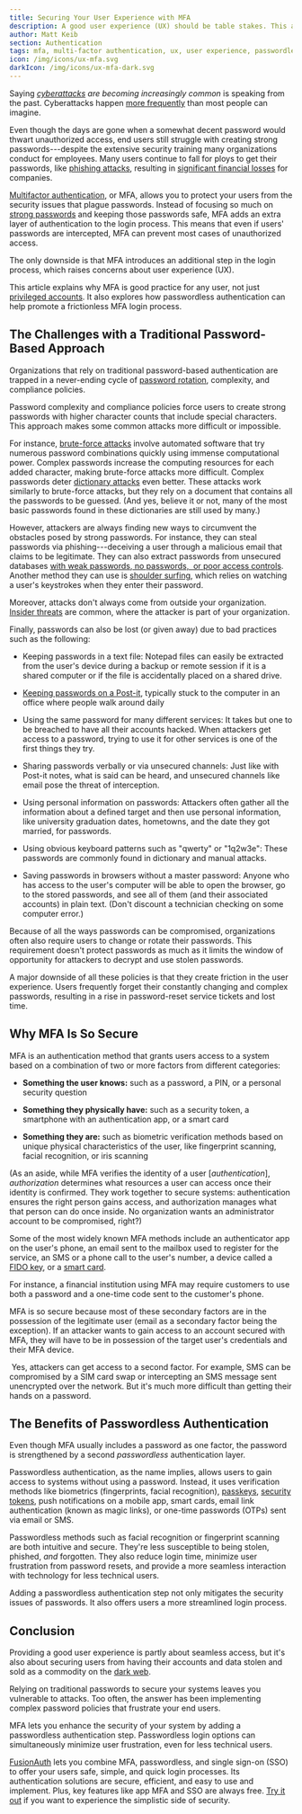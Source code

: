 ```yaml
---
title: Securing Your User Experience with MFA
description: A good user experience (UX) should be table stakes. This article delves into the decisions and processes you'll want to consider when adding multi-factor authentication (MFA) to your application..
author: Matt Keib
section: Authentication
tags: mfa, multi-factor authentication, ux, user experience, passwordless, ransomware, cyberattacks
icon: /img/icons/ux-mfa.svg
darkIcon: /img/icons/ux-mfa-dark.svg
---
```


Saying *[cyberattacks](https://www.ibm.com/topics/cyber-attack) are becoming increasingly common* is speaking from the past. Cyberattacks happen [more frequently](https://aag-it.com/the-latest-cyber-crime-statistics/#:~:text=The%20Cost%20of%20Cyber%20Crime,hour%20worldwide%20has%20also%20increased.) than most people can imagine.

Even though the days are gone when a somewhat decent password would thwart unauthorized access, end users still struggle with creating strong passwords---despite the extensive security training many organizations conduct for employees. Many users continue to fall for ploys to get their passwords, like [phishing attacks](<https://www.ibm.com/topics/phishing>), resulting in [significant financial losses](https://www.upguard.com/blog/cost-of-data-breach) for companies.

[Multifactor authentication](/glossary/multi-factor-authentication), or MFA, allows you to protect your users from the security issues that plague passwords. Instead of focusing so much on [strong passwords](https://support.microsoft.com/en-us/windows/create-and-use-strong-passwords-c5cebb49-8c53-4f5e-2bc4-fe357ca048eb) and keeping those passwords safe, MFA adds an extra layer of authentication to the login process. This means that even if users' passwords are intercepted, MFA can prevent most cases of unauthorized access.

The only downside is that MFA introduces an additional step in the login process, which raises concerns about user experience (UX).

This article explains why MFA is good practice for any user, not just [privileged accounts](<https://www.beyondtrust.com/resources/glossary/privileged-accounts>). It also explores how passwordless authentication can help promote a frictionless MFA login process.

## The Challenges with a Traditional Password-Based Approach

Organizations that rely on traditional password-based authentication are trapped in a never-ending cycle of [password rotation](<https://www.strongdm.com/what-is/password-rotation>), complexity, and compliance policies.

Password complexity and compliance policies force users to create strong passwords with higher character counts that include special characters. This approach makes some common attacks more difficult or impossible.

For instance, [brute-force attacks](<https://www.fortinet.com/resources/cyberglossary/brute-force-attack>) involve automated software that try numerous password combinations quickly using immense computational power. Complex passwords increase the computing resources for each added character, making brute-force attacks more difficult. Complex passwords deter [dictionary attacks](<https://en.wikipedia.org/wiki/Dictionary_attack>) even better. These attacks work similarly to brute-force attacks, but they rely on a document that contains all the passwords to be guessed. (And yes, believe it or not, many of the most basic passwords found in these dictionaries are still used by many.)

However, attackers are always finding new ways to circumvent the obstacles posed by strong passwords. For instance, they can steal passwords via phishing---deceiving a user through a malicious email that claims to be legitimate. They can also extract passwords from unsecured databases [with weak passwords, no passwords,  or poor access controls](https://www.buchanan.com/database-security-risks-and-threats/#:~:text=happen%20due%20to-,weak%20passwords,-%2C%20poor%20access%20controls). Another method they can use is [shoulder surfing](https://en.wikipedia.org/wiki/Shoulder_surfing_(computer_security)), which relies on watching a user's keystrokes when they enter their password.

Moreover, attacks don't always come from outside your organization. [Insider threats](<https://www.ibm.com/topics/insider-threats>) are common, where the attacker is part of your organization.

Finally, passwords can also be lost (or given away) due to bad practices such as the following:

- Keeping passwords in a text file: Notepad files can easily be extracted from the user's device during a backup or remote session if it is a shared computer or if the file is accidentally placed on a shared drive.

- [Keeping passwords on a Post-it]([https://www.google.com/url?q=https://www.businessinsider.com/hawaii-emergency-agency-password-discovered-in-photo-sparks-security-criticism-2018-1&sa=D&source=docs&ust=1707378319264413&usg=AOvVaw2_KjDx6eR3EOzu1d0EkdEI](https://www.businessinsider.com/hawaii-emergency-agency-password-discovered-in-photo-sparks-security-criticism-2018-1)), typically stuck to the computer in an office where people walk around daily

- Using the same password for many different services: It takes but one to be breached to have all their accounts hacked. When attackers get access to a password, trying to use it for other services is one of the first things they try.

- Sharing passwords verbally or via unsecured channels: Just like with Post-it notes, what is said can be heard, and unsecured channels like email pose the threat of interception.

- Using personal information on passwords: Attackers often gather all the information about a defined target and then use personal information, like university graduation dates, hometowns, and the date they got married, for passwords.

- Using obvious keyboard patterns such as "qwerty" or "1q2w3e": These passwords are commonly found in dictionary and manual attacks.

- Saving passwords in browsers without a master password: Anyone who has access to the user's computer will be able to open the browser, go to the stored passwords, and see all of them (and their associated accounts) in plain text. (Don't discount a technician checking on some computer error.)

Because of all the ways passwords can be compromised, organizations often also require users to change or rotate their passwords. This requirement doesn't protect passwords as much as it limits the window of opportunity for attackers to decrypt and use stolen passwords.

A major downside of all these policies is that they create friction in the user experience. Users frequently forget their constantly changing and complex passwords, resulting in a rise in password-reset service tickets and lost time.

## Why MFA Is So Secure

MFA is an authentication method that grants users access to a system based on a combination of two or more factors from different categories:

- **Something the user knows:** such as a password, a PIN, or a personal security question

- **Something they physically have:** such as a security token, a smartphone with an authentication app, or a smart card

- **Something they are:** such as biometric verification methods based on unique physical characteristics of the user, like fingerprint scanning, facial recognition, or iris scanning

(As an aside, while MFA verifies the identity of a user [*authentication*], *authorization* determines what resources a user can access once their identity is confirmed. They work together to secure systems: authentication ensures the right person gains access, and authorization manages what that person can do once inside. No organization wants an administrator account to be compromised, right?)

Some of the most widely known MFA methods include an authenticator app on the user's phone, an email sent to the mailbox used to register for the service, an SMS or a phone call to the user's number, a device called a [FIDO key](https://www.onespan.com/topics/fido-fast-identity-online), or a [smart card](https://en.wikipedia.org/wiki/Smart_card).

For instance, a financial institution using MFA may require customers to use both a password and a one-time code sent to the customer's phone.

MFA is so secure because most of these secondary factors are in the possession of the legitimate user (email as a secondary factor being the exception). If an attacker wants to gain access to an account secured with MFA, they will have to be in possession of the target user's credentials and their MFA device.

 Yes, attackers can get access to a second factor. For example, SMS can be compromised by a SIM card swap or intercepting an SMS message sent unencrypted over the network. But it's much more difficult than getting their hands on a password.

## The Benefits of Passwordless Authentication

Even though MFA usually includes a password as one factor, the password is strengthened by a second *passwordless* authentication layer.

Passwordless authentication, as the name implies, allows users to gain access to systems without using a password. Instead, it uses verification methods like biometrics (fingerprints, facial recognition), [passkeys](<https://blog.google/inside-google/googlers/ask-a-techspert/how-passkeys-work/>), [security tokens](https://en.wikipedia.org/wiki/Security_token), push notifications on a mobile app, smart cards, email link authentication (known as magic links), or one-time passwords (OTPs) sent via email or SMS.

Passwordless methods such as facial recognition or fingerprint scanning are both intuitive and secure. They're less susceptible to being stolen, phished, *and* forgotten. They also reduce login time, minimize user frustration from password resets, and provide a more seamless interaction with technology for less technical users.

Adding a passwordless authentication step not only mitigates the security issues of passwords. It also offers users a more streamlined login process.

## Conclusion

Providing a good user experience is partly about seamless access, but it's also about securing users from having their accounts and data stolen and sold as a commodity on the [dark web](<https://en.wikipedia.org/wiki/Dark_web>).

Relying on traditional passwords to secure your systems leaves you vulnerable to attacks. Too often, the answer has been implementing complex password policies that frustrate your end users.

MFA lets you enhance the security of your system by adding a passwordless authentication step. Passwordless login options can simultaneously minimize user frustration, even for less technical users.

[FusionAuth](/) lets you combine MFA, passwordless, and single sign-on (SSO) to offer your users safe, simple, and quick login processes. Its authentication solutions are secure, efficient, and easy to use and implement. Plus, key features like app MFA and SSO are always free. [Try it out](/download) if you want to experience the simplistic side of security.

